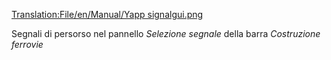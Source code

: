 [[Translation:File/en/Manual/Yapp signalgui.png]]


Segnali di persorso nel pannello ''Selezione segnale'' della barra ''Costruzione ferrovie''